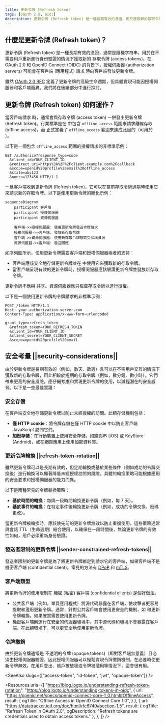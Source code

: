 ```yaml
---
title: 更新令牌 (Refresh token)
tags: [oauth 2.0, oidc]
description: 更新令牌 (Refresh token) 是一種長期有效的憑證，用於獲取新的存取令牌 (access tokens)，而無需用戶重新進行身份驗證。它被用來維持用戶會話並提供更好的用戶體驗。
---
```


## 什麼是更新令牌 (Refresh token)？

更新令牌 (Refresh token) 是一種長期有效的憑證，通常是隨機字符串，用於在不需要用戶重新進行身份驗證的情況下獲取新的 <Ref slug="access-token">存取令牌 (access tokens)</Ref>。在 OAuth 2.0 和 OpenID Connect (OIDC) 的背景下，<Ref slug="authorization-server">授權伺服器 (authorization servers)</Ref> 可能會在客戶端 (應用程式) 請求 <Ref slug="offline-access" /> 時向客戶端發放更新令牌。

雖然 [OAuth 2.0 RFC](https://datatracker.ietf.org/doc/html/rfc6749#section-1.5) 定義了更新令牌的高級生命週期，但具體實現可能因授權伺服器和客戶端而異。我們將在後續部分中進行探討。

## 更新令牌 (Refresh token) 如何運作？

當客戶端請求 <Ref slug="offline-access" /> 時，通常會與存取令牌 (access token) 一併發出更新令牌 (Refresh token)。行業標準是在 <Ref slug="authorization-request" /> 中包含 `offline_access` 範圍來請求離線存取 (offline access)，而 <Ref slug="openid-connect" /> 正式定義了 `offline_access` 範圍來達成此目的（可用於 <Ref slug="authentication-request" />）。

以下是一個包含 `offline_access` 範圍的授權請求的非標準示例：

```http
GET /authorize?response_type=code
  &client_id=YOUR_CLIENT_ID
  &redirect_uri=https%3A%2F%2Fclient.example.com%2Fcallback
  &scope=openid%20profile%20email%20offline_access
  &state=abc123
  &nonce=123456 HTTP/1.1
```

一旦客戶端收到更新令牌 (Refresh token)，它可以在當前存取令牌過期時使用它來請求新的存取令牌。以下是使用更新令牌的簡化示例：

```mermaid
sequenceDiagram
    participant 客戶端
    participant 授權伺服器
    participant 資源伺服器

    客戶端->>授權伺服器: 使用更新令牌發送令牌請求
    授權伺服器->>客戶端: 發放新存取令牌
    客戶端->>資源伺服器: 使用新存取令牌存取受保護資源
    資源伺服器->>客戶端: 發送回應
```

如序列圖所示，使用更新令牌需要客戶端和授權伺服器兩者的支持：

- 客戶端應該安全地存儲更新令牌並在 <Ref slug="token-request" /> 中使用它來獲取新的存取令牌。
- 當客戶端呈現有效的更新令牌時，授權伺服器應該驗證更新令牌並發放新存取令牌。

更新令牌不應與 <Ref slug="resource-server" /> 共享。資源伺服器應只檢查存取令牌以進行授權。

以下是一個使用更新令牌的令牌請求的非標準示例：

```http
POST /token HTTP/1.1
Host: your-authorization-server.com
Content-Type: application/x-www-form-urlencoded

grant_type=refresh_token
  &refresh_token=YOUR_REFRESH_TOKEN
  &client_id=YOUR_CLIENT_ID
  &client_secret=YOUR_CLIENT_SECRET
  &scope=openid%20profile%20email
```

## 安全考量 ||security-considerations||

由於更新令牌是長期有效的（例如，數天、數週）且可以在不需用戶交互的情況下獲取新的存取令牌，因此相較於短期的存取令牌（例如，數分鐘、數小時），它們帶來更高的安全風險。應仔細考慮和實現更新令牌的使用，以減輕潛在的安全威脅。以下是一些最佳實踐：

### 安全存儲

在客戶端安全地存儲更新令牌以防止未經授權的訪問。此類存儲機制包括：

- **僅 HTTP cookie**：將令牌存儲在僅 HTTP cookie 中以防止客戶端 JavaScript 訪問它們。
- **加密存儲**：在行動裝置上使用安全存儲，如鑰匙串 (iOS) 或 KeyStore (Android)，或在網頁應用上使用加密資料庫。

### 更新令牌輪換 ||refresh-token-rotation||

雖然更新令牌可以是長期有效的，但定期輪換或基於某些條件（例如成功的令牌交換後）進行輪換可以顯著降低未經授權訪問的風險。具體的輪換策略可能根據應用的安全要求和授權伺服器的能力而異。

以下是兩種常見的令牌輪換策略：

- **基於時間的輪換**：每隔一段時間輪換更新令牌（例如，每 7 天）。
- **基於事件的輪換**：在特定事件後輪換更新令牌（例如，成功的令牌交換、密碼更改）。

當更新令牌被輪換時，應該使先前的更新令牌無效以防止重複使用。這些策略通常與會話 TTL（生命週期）結合使用，以確保在一段時間後，無論更新令牌的有效性如何，用戶必須重新身份驗證。

### 發送者限制的更新令牌 ||sender-constrained-refresh-tokens||

發送者限制的更新令牌是為了將更新令牌綁定到請求它的客戶端，如果客戶端不是 <Ref slug="client" headingId="confidential-clients">機密客戶端 (confidential client)</Ref>。常見的方法有 [DPoP](https://datatracker.ietf.org/doc/html/rfc9449) 和 [mTLS](https://datatracker.ietf.org/doc/html/rfc8705)。

### 客戶端類型

將更新令牌的使用限制在 <Ref slug="client" headingId="confidential-clients">機密 (私密) 客戶端 (confidential clients)</Ref> 是個好做法。

- 公共客戶端（例如，單頁應用程式）將源代碼暴露在客戶端，使攻擊者更容易提取和濫用更新令牌。通常，針對公共客戶端會使用更安全的機制，如 <Ref slug="pkce" /> 和更新令牌輪換，如果確實需要使用更新令牌。
- 機密客戶端則運行在安全的伺服器環境中，其中源代碼和環境不會暴露在客戶端。在此類環境下，可以更安全地使用更新令牌。

### 令牌撤銷

由於更新令牌通常是 <Ref slug="opaque-token">不透明的令牌 (opaque tokens)</Ref>（即對客戶端無意義）且必須由授權伺服器驗證，因此授權伺服器可以輕鬆實現令牌撤銷機制，在必要時使更新令牌無效。在用戶登出、帳戶被破壞或令牌被濫用等情況下，這會很有用。

<SeeAlso slugs={["access-token", "id-token", "jwt", "opaque-token"]} />

<Resources urls={[
  "https://blog.logto.io/understanding-refresh-token-rotation",
  "https://blog.logto.io/understanding-tokens-in-oidc",
  {
    url: "https://openid.net/specs/openid-connect-core-1_0.html#OfflineAccess",
    result: {
      ogTitle: "Offline Access in OpenID Connect Core 1.0",
    }
  },
  {
    url: "https://datatracker.ietf.org/doc/html/rfc6749#section-1.5",
    result: {
      ogTitle: "Refresh Token in OAuth 2.0",
      ogDescription: "Refresh tokens are credentials used to obtain access tokens."
    },
  },
]} />
